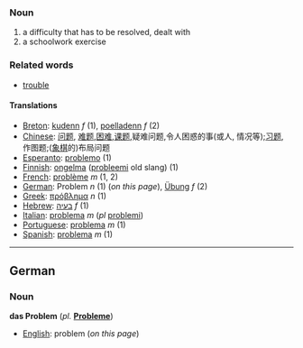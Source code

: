 ===Noun===

#a difficulty that has to be resolved, dealt with
#a schoolwork exercise

===Related words===
*[[trouble]]

====Translations====

*[[Breton]]: [[kudenn]] ''f'' (1), [[poelladenn]] ''f'' (2)
*[[Chinese]]: [[问题]], [[难题]],[[困难]],[[课题]],疑难问题,令人困惑的事(或人, 情况等);[[习题]], 作图题;([[象棋]]的)布局问题
*[[Esperanto]]: [[problemo]] (1)
*[[Finnish]]: [[ongelma]] ([[probleemi]] old slang) (1)
*[[French]]: [[problème]] ''m'' (1, 2)
*[[German]]: Problem ''n'' (1) (''on this page''), [[Übung]] ''f'' (2)
*[[Greek]]: [[πρόβλημα]] ''n'' (1)
*[[Hebrew]]: [[בעיה]] ''f'' (1)
*[[Italian]]: [[problema]] ''m'' (''pl'' [[problemi]])
*[[Portuguese]]: [[problema]] ''m'' (1)
*[[Spanish]]: [[problema]] ''m'' (1)

----

==German==
===Noun===
'''das Problem''' (''pl.'' '''[[Probleme]]''')

*[[English]]: problem (''on this page'')